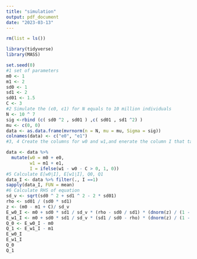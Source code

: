 ---
title: "simulation"
output: pdf_document
date: "2023-03-13"
---
```{r}
rm(list = ls())
```

```{r}
library(tidyverse)
library(MASS)
```

```{r}
set.seed(0)
#1 set of parameters 
m0 <- 1
m1 <- 2
sd0 <- 1
sd1 <- 2
sd01 <- 1.5
C <- 3
#2 Simulate the (ϵ0, ϵ1) for N equals to 10 million individuals
N <- 10 ^ 7
sig <-rbind (c( sd0 ^2 , sd01 ) ,c( sd01 , sd1 ^2) )
mu <- c(0, 0)
data <- as.data.frame(mvrnorm(n = N, mu = mu, Sigma = sig))
colnames(data) <- c("e0", "e1")
#3, 4 Create the columns for w0 and w1,and enerate the column I that take binary value.

data <- data %>%
  mutate(w0 = m0 + e0,
         w1 = m1 + e1,
         I = ifelse(w1 - w0 - C > 0, 1, 0))
#5 Calculate E[w0∣I], E[w1∣I], Q0, Q1
data_I <- data %>% filter(., I ==1)
sapply(data_I, FUN = mean)
#6 Calculate RHS of equation 
sd_v <- sqrt(sd0 ^ 2 + sd1 ^ 2 - 2 * sd01)
rho <- sd01 / (sd0 * sd1)
z <- (m0 - m1 + C)/ sd_v
E_w0_I <- m0 + sd0 * sd1 / sd_v * (rho - sd0 / sd1) * (dnorm(z) / (1 - pnorm(z)))
E_w1_I <- m0 + sd0 * sd1 / sd_v * (sd1 / sd0 - rho) * (dnorm(z) / (1 - pnorm(z)))
Q_0 <- E_w0_I - m0
Q_1 <- E_w1_I - m1
E_w0_I
E_w1_I
Q_0
Q_1
```